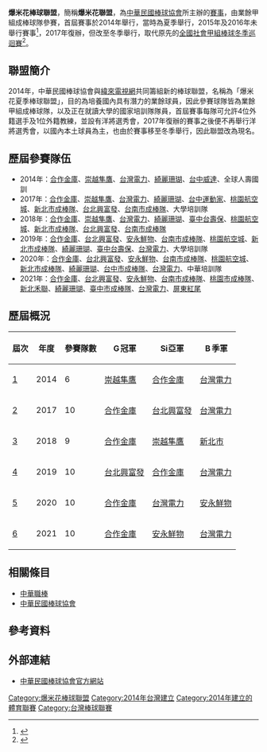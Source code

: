 {{Sports league infobox
|title    = 爆米花棒球聯盟<br/><small>Popcorn League</small>
|logo           = Popcorn League logo.jpg
|pixels         = 250px
|current_season =
|sport          = [[棒球|棒球]]
|founded        = 2014年
|inaugural      =
|teams          = 10
|country        = {{ROC-TW}}
|champion       = [[合作金庫棒球隊|合作金庫]]（4次）
|most_champs    = [[合作金庫棒球隊|合作金庫]]（4次）
|website        = [http://www.ctba.org.tw/ http://www.ctba.org.tw]
}}

'''爆米花棒球聯盟'''，簡稱'''爆米花聯盟'''，為[[中華民國棒球協會|中華民國棒球協會]]所主辦的[[聯賽系統|賽事]]，由業餘甲組成棒球隊參賽，首屆賽事於2014年舉行，當時為夏季舉行，2015年及2016年未舉行賽事<ref>{{Cite news|url=https://sports.ettoday.net/news/456389|title=棒球／爆米花今年不打 崇越：打中職二軍或自辦盃賽|work=[[ETtoday新聞雲|ETtoday新聞雲]]|date=2015-01-20|accessdate=2020-12-18|archive-date=2021-01-22|archive-url=https://web.archive.org/web/20210122140219/https://sports.ettoday.net/news/456389|dead-url=no}}</ref>，2017年復辦，但改至冬季舉行，取代原先的[[全國社會甲組棒球冬季巡迴賽|全國社會甲組棒球冬季巡迴賽]]<ref>{{Cite news|url=https://sports.ettoday.net/news/960285|title=爆米花聯盟復辦 選培訓名單備戰明年印尼亞運|work=[[ETtoday新聞雲|ETtoday新聞雲]]|date=2017-07-05|accessdate=2020-12-18|archive-date=2021-01-22|archive-url=https://web.archive.org/web/20210122114851/https://sports.ettoday.net/news/960285|dead-url=no}}</ref>。

==聯盟簡介==
2014年，中華民國棒球協會與[[緯來電視網|緯來電視網]]共同籌組新的棒球聯盟，名稱為「爆米花夏季棒球聯盟」，目的為培養國內具有潛力的業餘球員，因此參賽球隊皆為業餘甲組成棒球隊，以及正在就讀大學的國家培訓隊隊員，首屆賽事每隊可允許4位外籍選手及1位外籍教練，並設有洋將選秀會，2017年復辦的賽事之後便不再舉行洋將選秀會，以國內本土球員為主，也由於賽事移至冬季舉行，因此聯盟改為現名。

==歷屆參賽隊伍==
*2014年：[[合作金庫棒球隊|合作金庫]]、[[崇越隼鷹棒球隊|崇越隼鷹]]、[[台灣電力棒球隊|台灣電力]]、[[台東綺麗珊瑚成棒隊|綺麗珊瑚]]、[[台中威達成棒隊|台中威達]]、全球人壽國訓
*2017年：[[合作金庫棒球隊|合作金庫]]、[[崇越隼鷹棒球隊|崇越隼鷹]]、[[台灣電力棒球隊|台灣電力]]、[[台東綺麗珊瑚成棒隊|綺麗珊瑚]]、[[台中運動家成棒隊|台中運動家]]、[[桃園航空城棒球隊|桃園航空城]]、[[新北市成棒隊|新北市成棒隊]]、[[台北興富發棒球隊|台北興富發]]、[[台南市成棒隊|台南市成棒隊]]、大學培訓隊
*2018年：[[合作金庫棒球隊|合作金庫]]、[[崇越隼鷹棒球隊|崇越隼鷹]]、[[台灣電力棒球隊|台灣電力]]、[[台東綺麗珊瑚成棒隊|綺麗珊瑚]]、[[台中市台灣人壽成棒隊|臺中台壽保]]、[[桃園航空城棒球隊|桃園航空城]]、[[新北市成棒隊|新北市成棒隊]]、[[台北興富發棒球隊|台北興富發]]、[[台南市成棒隊|台南市成棒隊]]
*2019年：[[合作金庫棒球隊|合作金庫]]、[[台北興富發棒球隊|台北興富發]]、[[安永鮮物棒球隊|安永鮮物]]、[[台南市成棒隊|台南市成棒隊]]、[[桃園航空城棒球隊|桃園航空城]]、[[新北市成棒隊|新北市成棒隊]]、[[台東綺麗珊瑚成棒隊|綺麗珊瑚]]、[[台中市台灣人壽成棒隊|臺中台壽保]]、[[台灣電力棒球隊|台灣電力]]、大學培訓隊
*2020年：[[合作金庫棒球隊|合作金庫]]、[[台北興富發棒球隊|台北興富發]]、[[安永鮮物棒球隊|安永鮮物]]、[[台南市成棒隊|台南市成棒隊]]、[[桃園航空城棒球隊|桃園航空城]]、[[新北市成棒隊|新北市成棒隊]]、[[台東綺麗珊瑚成棒隊|綺麗珊瑚]]、[[台中市成棒隊|台中市成棒隊]]、[[台灣電力棒球隊|台灣電力]]、中華培訓隊
*2021年：[[合作金庫棒球隊|合作金庫]]、[[台北興富發棒球隊|台北興富發]]、[[安永鮮物棒球隊|安永鮮物]]、[[台南市成棒隊|台南市成棒隊]]、[[桃園市成棒隊|桃園市成棒隊]]、[[新北市成棒隊|新北禾聯]]、[[綺麗珊瑚成棒隊|綺麗珊瑚]]、[[臺中市成棒隊|臺中市成棒隊]]、[[台灣電力棒球隊|台灣電力]]、[[屏東紅尾棒球隊|屏東紅尾]]

==歷屆概況==
{| class=wikitable style=text-align:center
|- STYLE="background:#DDD"
! 屆次 !! 年度 !! 參賽隊數 !! [[Image:Gold_medal_world_centered-2.svg|16px]]冠軍 !! [[Image:Silver_medal_world_centered-2.svg|16px]]亞軍 !! [[Image:Bronze_medal_world_centered-2.svg|16px]]季軍
|-
| [[2014年爆米花夏季棒球聯盟|1]] || 2014 || 6 || [[崇越隼鷹棒球隊|崇越隼鷹]] || [[合作金庫棒球隊|合作金庫]] || [[台灣電力棒球隊|台灣電力]]
|-
| [[2017年爆米花棒球聯盟|2]] || 2017 || 10 || [[合作金庫棒球隊|合作金庫]] || [[台北興富發棒球隊|台北興富發]] || [[台灣電力棒球隊|台灣電力]]
|-
| [[2018年爆米花棒球聯盟|3]] || 2018 || 9 || [[合作金庫棒球隊|合作金庫]] || [[崇越隼鷹棒球隊|崇越隼鷹]] || [[新北市成棒隊|新北市]]
|-
| [[2019年爆米花棒球聯盟|4]] || 2019 || 10 || [[台北興富發棒球隊|台北興富發]] || [[合作金庫棒球隊|合作金庫]] || [[台灣電力棒球隊|台灣電力]]
|-
| [[2020年爆米花棒球聯盟|5]] || 2020 || 10 || [[合作金庫棒球隊|合作金庫]] || [[台灣電力棒球隊|台灣電力]] || [[安永鮮物棒球隊|安永鮮物]]
|-
| [[2021年爆米花棒球聯盟|6]] || 2021 || 10 || [[合作金庫棒球隊|合作金庫]] || [[安永鮮物棒球隊|安永鮮物]] || [[台灣電力棒球隊|台灣電力]]
|}

==相關條目==
*[[中華職業棒球大聯盟|中華職棒]]
*[[中華民國棒球協會|中華民國棒球協會]]

==參考資料==
{{reflist}}

==外部連結==
{{台灣棒球維基館}}
*[http://www.ctba.org.tw/index.php 中華民國棒球協會官方網站] {{Wayback|url=http://www.ctba.org.tw/index.php |date=20110809060351 }} 

{{爆米花棒球聯盟}}
{{台灣棒球}}

[[Category:爆米花棒球聯盟|Category:爆米花棒球聯盟]]
[[Category:2014年台灣建立|Category:2014年台灣建立]]
[[Category:2014年建立的體育聯賽|Category:2014年建立的體育聯賽]]
[[Category:台灣棒球聯賽|Category:台灣棒球聯賽]]